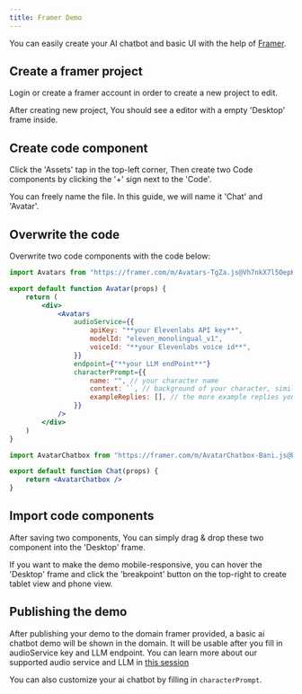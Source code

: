 ```yaml
---
title: Framer Demo
---
```

You can easily create your AI chatbot and basic UI with the help of [Framer](https://www.framer.com/).

## Create a framer project

Login or create a framer account in order to create a new project to edit.

After creating new project, You should see a editor with a empty 'Desktop' frame inside.

## Create code component

Click the 'Assets' tap in the top-left corner, Then create two Code components by clicking the '+' sign next to the 'Code'.

You can freely name the file. In this guide, we will name it 'Chat' and 'Avatar'.

## Overwrite the code

Overwrite two code components with the code below:
<CodeGroup>
```jsx Avatar.tsx
import Avatars from "https://framer.com/m/Avatars-TgZa.js@Vh7nkX7l5OepKtsHbDxA"

export default function Avatar(props) {
    return (
        <div>
            <Avatars
                audioService={{
                    apiKey: "**your Elevenlabs API key**",
                    modelId: "eleven_monolingual_v1",
                    voiceId: "**your Elevenlabs voice id**",
                }}
                endpoint={"**your LLM endPoint**"}
                characterPrompt={{
                    name: "", // your character name
                    context: ``, // background of your character, similar to LLM's system prompt
                    exampleReplies: [], // the more example replies you wrote, the more likely the bot will reply refering to the word you provided.
                }}
            />
        </div>
    )
}
```

```jsx Chat.tsx
import AvatarChatbox from "https://framer.com/m/AvatarChatbox-Bani.js@buFsDYazJAEzxX8BLP05"

export default function Chat(props) {
    return <AvatarChatbox />
}
```
</CodeGroup>

## Import code components

After saving two components, You can simply drag & drop these two component into the 'Desktop' frame.

If you want to make the demo mobile-responsive, you can hover the 'Desktop' frame and click the 'breakpoint' button on the top-right to create tablet view and phone view.

## Publishing the demo

After publishing your demo to the domain framer provided, a basic ai chatbot demo will be shown in the domain. It will be usable after you fill in audioService key and LLM endpoint.
You can learn more about our supported audio service and LLM in [this session](/basic-demo#make-your-avatar-alive)

You can also customize your ai chatbot by filling in `characterPrompt`. 